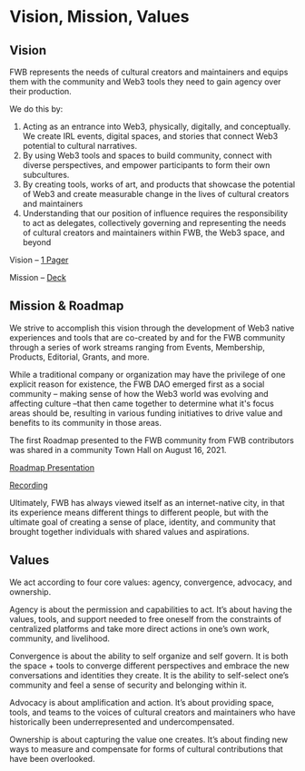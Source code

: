 # Vision, Mission, Values

## Vision

FWB represents the needs of cultural creators and maintainers and equips them with the community and Web3 tools they need to gain agency over their production. 

We do this by: 

1. Acting as an entrance into Web3, physically, digitally, and conceptually. We create IRL events, digital spaces, and stories that connect Web3 potential to cultural narratives. 
2. By using Web3 tools and spaces to build community, connect with diverse perspectives, and empower participants to form their own subcultures. 
3. By creating tools, works of art, and products that showcase the potential of Web3 and create measurable change in the lives of cultural creators and maintainers
4. Understanding that our position of influence requires the responsibility to act as delegates, collectively governing and representing the needs of cultural creators and maintainers within FWB, the Web3 space, and beyond

Vision – [1 Pager](https://docs.google.com/document/d/1pHQSJH6DtIUuapkluAOqODbRPi33oRP6C0e54i6G0zA/edit)

Mission – [Deck](https://app.pitch.com/app/presentation/1e1e5a3b-e9be-44ab-9701-11185cf5cc83/860c5c60-ce04-42d3-a700-f4fd76255f46/8145922b-ef5b-4323-8485-3f6e6311955c)  

## Mission & Roadmap

We strive to accomplish this vision through the development of Web3 native experiences and tools that are co-created by and for the FWB community through a series of work streams ranging from Events, Membership, Products, Editorial, Grants, and more. 

While a traditional company or organization may have the privilege of one explicit reason for existence, the FWB DAO emerged first as a social community – making sense of how the Web3 world was evolving and affecting culture –that then came together to determine what it's focus areas should be, resulting in various funding initiatives to drive value and benefits to its community in those areas. 

The first Roadmap presented to the FWB community from FWB contributors was shared in a community Town Hall on August 16, 2021. 

[Roadmap Presentation](https://drive.google.com/file/d/1BIYVM-rQ7VJP43eVlc2G2Kd2k_zQNT1z/view?usp=sharing) 

[Recording](https://drive.google.com/file/d/1o-5cVkK35kuFHcJYDiMMfIMeG0YgS1vB/view)    

Ultimately, FWB has always viewed itself as an internet-native city, in that its experience means different things to different people, but with the ultimate goal of creating a sense of place, identity, and community that brought together individuals with shared values and aspirations. 

## Values

We act according to four core values: agency, convergence, advocacy, and ownership. 

Agency is about the permission and capabilities to act. It’s about having the values, tools, and support needed to free oneself from the constraints of centralized platforms and take more direct actions in one’s own work, community, and livelihood. 

Convergence is about the ability to self organize and self govern. It is both the space + tools to converge different perspectives and embrace the new conversations and identities they create. It is the ability to self-select one’s community and feel a sense of security and belonging within it.

Advocacy is about amplification and action. It’s about providing space, tools, and teams to the voices of cultural creators and maintainers who have historically been underrepresented and undercompensated. 

Ownership is about capturing the value one creates. It’s about finding new ways to measure and compensate for forms of cultural contributions that have been overlooked.
